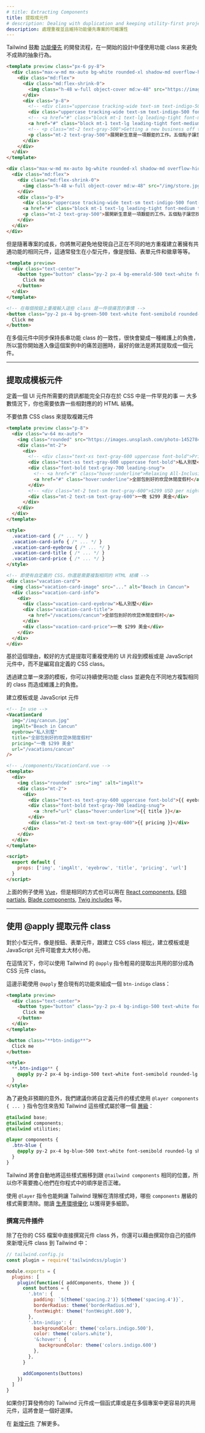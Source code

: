 ```yaml
---
# title: Extracting Components
title: 提取成元件
# description: Dealing with duplication and keeping utility-first projects maintainable.
description: 處理重複並且維持功能優先專案的可維護性
---
```



<!-- Tailwind encourages a [utility-first](/docs/utility-first) workflow, where designs are initially implemented using only utility classes to avoid premature abstraction. -->
Tailwind 鼓勵 [功能優先](/docs/utility-first) 的開發流程，在一開始的設計中僅使用功能 class 來避免不成熟的抽象行為。

```html indigo
<template preview class="px-6 py-8">
  <div class="max-w-md mx-auto bg-white rounded-xl shadow-md overflow-hidden md:max-w-2xl">
    <div class="md:flex">
      <div class="md:flex-shrink-0">
        <img class="h-48 w-full object-cover md:w-48" src="https://images.unsplash.com/photo-1515711660811-48832a4c6f69?ixlib=rb-1.2.1&ixid=eyJhcHBfaWQiOjEyMDd9&auto=format&fit=crop&w=448&q=80" width="448" height="299" alt="Man looking at item at a store">
      </div>
      <div class="p-8">
        <!-- <div class="uppercase tracking-wide text-sm text-indigo-500 font-semibold">Case study</div> -->
        <div class="uppercase tracking-wide text-sm text-indigo-500 font-semibold">案例分析</div>
        <!-- <a href="#" class="block mt-1 text-lg leading-tight font-medium text-black hover:underline">Finding customers for your new business</a> -->
        <a href="#" class="block mt-1 text-lg leading-tight font-medium text-black hover:underline">為您新的生意找到消費者</a>
        <!-- <p class="mt-2 text-gray-500">Getting a new business off the ground is a lot of hard work. Here are five ideas you can use to find your first customers.</p> -->
        <p class="mt-2 text-gray-500">展開新生意是一項艱鉅的工作。五個點子讓您找到第一位消費者。</p>
      </div>
    </div>
  </div>
</template>

<div class="max-w-md mx-auto bg-white rounded-xl shadow-md overflow-hidden md:max-w-2xl">
  <div class="md:flex">
    <div class="md:flex-shrink-0">
      <img class="h-48 w-full object-cover md:w-48" src="/img/store.jpg" alt="Man looking at item at a store">
    </div>
    <div class="p-8">
      <div class="uppercase tracking-wide text-sm text-indigo-500 font-semibold">案例分析</div>
      <a href="#" class="block mt-1 text-lg leading-tight font-medium text-black hover:underline">為您新的生意找到消費者</a>
      <p class="mt-2 text-gray-500">展開新生意是一項艱鉅的工作。五個點子讓您找到第一位消費者。</p>
    </div>
  </div>
</div>
```

<!-- But as a project grows, you'll inevitably find yourself repeating common utility combinations to recreate the same component in many different places. This is most apparent with small components, like buttons, form elements, badges, etc. -->
但是隨著專案的成長，你將無可避免地發現自己正在不同的地方重複建立著擁有共通功能的相同元件，這通常發生在小型元件，像是按鈕、表單元件和徽章等等。

```html emerald
<template preview>
  <div class="text-center">
    <button type="button" class="py-2 px-4 bg-emerald-500 text-white font-semibold rounded-lg shadow-md hover:bg-emerald-700 focus:outline-none focus:ring-2 focus:ring-emerald-400 focus:ring-opacity-75">
      Click me
    </button>
  </div>
</template>

<!-- 在每個按鈕上重複輸入這些 class 是一件很痛苦的事情 -->
<button class="py-2 px-4 bg-green-500 text-white font-semibold rounded-lg shadow-md hover:bg-green-700 focus:outline-none focus:ring-2 focus:ring-green-400 focus:ring-opacity-75">
  Click me
</button>
```

<!-- Keeping a long list of utility classes in sync across many component instances can quickly become a real maintenance burden, so when you start running into painful duplication like this, it's a good idea to extract a component. -->
在多個元件中同步保持長串功能 class 的一致性，很快會變成一種維護上的負擔，所以當你開始進入像這個案例中的痛苦迴圈時，最好的做法是將其提取成一個元件。

---

<!-- ## Extracting template components -->
## 提取成模板元件

<!-- It's very rare that all of the information needed to define a UI component can live entirely in CSS — there's almost always some important corresponding HTML structure you need to use as well. -->
定義一個 UI 元件所需要的資訊都能完全只存在於 CSS 中是一件罕見的事 — 大多數情況下，你也需要依靠一些相對應的的 HTML 結構。

<!-- <TipBad>Don't rely on CSS classes to extract complex components</TipBad> -->
<TipBad>不要依靠 CSS class 來提取複雜元件</TipBad>

```html
<template preview class="p-8">
  <div class="w-64 mx-auto">
    <img class="rounded" src="https://images.unsplash.com/photo-1452784444945-3f422708fe5e?ixlib=rb-1.2.1&ixid=eyJhcHBfaWQiOjEyMDd9&auto=format&fit=crop&w=512&q=80" width="512" height="341" alt="Beach">
    <div class="mt-2">
      <div>
        <!-- <div class="text-xs text-gray-600 uppercase font-bold">Private Villa</div> -->
        <div class="text-xs text-gray-600 uppercase font-bold">私人別墅</div>
        <div class="font-bold text-gray-700 leading-snug">
          <!-- <a href="#" class="hover:underline">Relaxing All-Inclusive Resort in Cancun</a> -->
          <a href="#" class="hover:underline">全部包到好的坎昆休閒度假村</a>
        </div>
        <!-- <div class="mt-2 text-sm text-gray-600">$299 USD per night</div> -->
        <div class="mt-2 text-sm text-gray-600">一晚 $299 美金</div>
      </div>
    </div>
  </div>
</template>

<style>
  .vacation-card { /* ... */ }
  .vacation-card-info { /* ... */ }
  .vacation-card-eyebrow { /* ... */ }
  .vacation-card-title { /* ... */ }
  .vacation-card-price { /* ... */ }
</style>

<!-- 即使有自定義的 CSS，你還是需要複製相同的 HTML 結構 -->
<div class="vacation-card">
  <img class="vacation-card-image" src="..." alt="Beach in Cancun">
  <div class="vacation-card-info">
    <div>
      <div class="vacation-card-eyebrow">私人別墅</div>
      <div class="vacation-card-title">
        <a href="/vacations/cancun">全部包到好的坎昆休閒度假村</a>
      </div>
      <div class="vacation-card-price">一晚 $299 美金</div>
    </div>
  </div>
</div>
```

<!-- For this reason, it's often better to extract reusable pieces of your UI into _template partials_ or _JavaScript components_ instead of writing custom CSS classes. -->
基於這個理由，較好的方式是提取可重複使用的 UI 片段到模板或是 JavaScript 元件中，而不是編寫自定義的 CSS class。

<!-- By creating a single source of truth for a template, you can keep using utility classes without any of the maintenance burden created by duplicating the same classes in multiple places. -->
透過建立單一來源的模板，你可以持續使用功能 class 並避免在不同地方複製相同的 class 而造成維護上的負擔。

<!-- <TipGood>Create a template partial or JavaScript component</TipGood> -->
<TipGood>建立模板或是 JavaScript 元件</TipGood>

```html
<!-- In use -->
<VacationCard
  img="/img/cancun.jpg"
  imgAlt="Beach in Cancun"
  eyebrow="私人別墅"
  title="全部包到好的坎昆休閒度假村"
  pricing="一晚 $299 美金"
  url="/vacations/cancun"
/>

<!-- ./components/VacationCard.vue -->
<template>
  <div>
    <img class="rounded" :src="img" :alt="imgAlt">
    <div class="mt-2">
      <div>
        <div class="text-xs text-gray-600 uppercase font-bold">{{ eyebrow }}</div>
        <div class="font-bold text-gray-700 leading-snug">
          <a :href="url" class="hover:underline">{{ title }}</a>
        </div>
        <div class="mt-2 text-sm text-gray-600">{{ pricing }}</div>
      </div>
    </div>
  </div>
</template>

<script>
  export default {
    props: ['img', 'imgAlt', 'eyebrow', 'title', 'pricing', 'url']
  }
</script>
```

<!-- The above example uses [Vue](https://vuejs.org/v2/guide/components.html), but the same approach can be used with [React components](https://reactjs.org/docs/components-and-props.html), [ERB partials](https://guides.rubyonrails.org/v5.2/layouts_and_rendering.html#using-partials), [Blade components](https://laravel.com/docs/5.8/blade#components-and-slots), [Twig includes](https://twig.symfony.com/doc/2.x/templates.html#including-other-templates), etc. -->
上面的例子使用  [Vue](https://vuejs.org/v2/guide/components.html)，但是相同的方式也可以用在 [React components](https://reactjs.org/docs/components-and-props.html), [ERB partials](https://guides.rubyonrails.org/v5.2/layouts_and_rendering.html#using-partials), [Blade components](https://laravel.com/docs/5.8/blade#components-and-slots), [Twig includes](https://twig.symfony.com/doc/2.x/templates.html#including-other-templates) 等。

---

<!-- ## Extracting component classes with @apply -->
## 使用 @apply 提取元件 class

<!-- For small components like buttons and form elements, creating a template partial or JavaScript component can often feel too heavy compared to a simple CSS class. -->
對於小型元件，像是按鈕、表單元件，跟建立 CSS class 相比，建立模板或是 JavaScript 元件可能會太大材小用。

<!-- In these situations, you can use Tailwind's `@apply` directive to easily extract common utility patterns to CSS component classes. -->
在這情況下，你可以使用 Tailwind 的 `@apply` 指令輕易的提取出共用的部分成為 CSS 元件 class。

<!-- Here's what a `btn-indigo` class might look like using `@apply` to compose it from existing utilities: -->
這邊示範使用 `@apply` 整合現有的功能來組成一個 `btn-indigo` class：

```html indigo
<template preview>
  <div class="text-center">
    <button type="button" class="py-2 px-4 bg-indigo-500 text-white font-semibold rounded-lg shadow-md hover:bg-indigo-700 focus:outline-none focus:ring-2 focus:ring-indigo-400 focus:ring-opacity-75">
      Click me
    </button>
  </div>
</template>

<button class="**btn-indigo**">
  Click me
</button>

<style>
  **.btn-indigo** {
    @apply py-2 px-4 bg-indigo-500 text-white font-semibold rounded-lg shadow-md hover:bg-indigo-700 focus:outline-none focus:ring-2 focus:ring-indigo-400 focus:ring-opacity-75;
  }
</style>
```

<!-- To avoid unintended specificity issues, we recommend wrapping your custom component styles with the `@layer components { ... }` directive to tell Tailwind what [layer](/docs/functions-and-directives#layer) those styles belong to: -->
為了避免非預期的意外，我們建議你將自定義元件的樣式使用 `@layer components { ... }` 指令包住來告知 Tailwind 這些樣式屬於哪一個 [層級](/docs/functions-and-directives#@layer)：

```css
@tailwind base;
@tailwind components;
@tailwind utilities;

@layer components {
  .btn-blue {
    @apply py-2 px-4 bg-blue-500 text-white font-semibold rounded-lg shadow-md hover:bg-blue-700 focus:outline-none focus:ring-2 focus:ring-blue-400 focus:ring-opacity-75;
  }
}
```

<!-- Tailwind will automatically move those styles to the same place as `@tailwind components`, so you don't have to worry about getting the order right in your source files. -->
Tailwind 將會自動地將這些樣式搬移到跟 `@tailwind components` 相同的位置，所以你不需要擔心他們在你程式中的順序是否正確。

<!-- Using the `@layer` directive will also instruct Tailwind to consider those styles for purging when purging the `components` layer. Read our [documentation on optimizing for production](/docs/optimizing-for-production) for more details. -->
使用 `@layer` 指令也能夠讓 Tailwind 理解在清除樣式時，哪些 `components` 層級的樣式需要清除。閱讀 [生產環境優化](/docs/optimizing-for-production) 以獲得更多細節。

<!-- ### Writing a component plugin -->
### 撰寫元件插件

<!-- In addition to writing component classes directly in your CSS files, you can also add component classes to Tailwind by writing your own plugin: -->
除了在你的 CSS 檔案中直接撰寫元件 class 外，你還可以藉由撰寫你自己的插件來新增元件 class 到 Tailwind 中：

```js
// tailwind.config.js
const plugin = require('tailwindcss/plugin')

module.exports = {
  plugins: [
    plugin(function({ addComponents, theme }) {
      const buttons = {
        '.btn': {
          padding: `${theme('spacing.2')} ${theme('spacing.4')}`,
          borderRadius: theme('borderRadius.md'),
          fontWeight: theme('fontWeight.600'),
        },
        '.btn-indigo': {
          backgroundColor: theme('colors.indigo.500'),
          color: theme('colors.white'),
          '&:hover': {
            backgroundColor: theme('colors.indigo.600')
          },
        },
      }

      addComponents(buttons)
    })
  ]
}
```

<!-- This can be a good choice if you want to publish your Tailwind components as a library or make it easier to share components across multiple projects. -->
如果你打算發佈你的 Tailwind 元件成一個函式庫或是在多個專案中更容易的共用元件，這將會是一個好選擇。

<!-- Learn more in the [component plugin documentation](/docs/plugins#adding-components). -->
在 [新增元件](/docs/plugins#adding-components) 了解更多。
